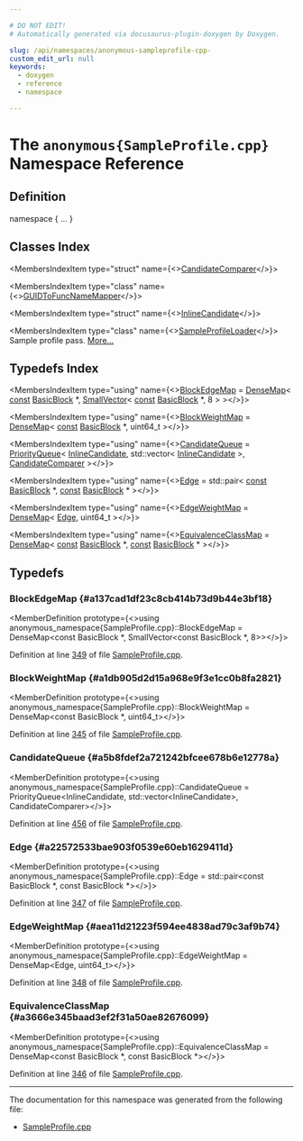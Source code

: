 ```yaml
---

# DO NOT EDIT!
# Automatically generated via docusaurus-plugin-doxygen by Doxygen.

slug: /api/namespaces/anonymous-sampleprofile-cpp-
custom_edit_url: null
keywords:
  - doxygen
  - reference
  - namespace

---
```





# The `anonymous{SampleProfile.cpp}` Namespace Reference

<DoxygenPage pluginConfig={pluginConfig}>



## Definition

<CodeBlock>namespace &#123; ... &#125;</CodeBlock>

## Classes Index

<MembersIndex>

<MembersIndexItem
  type="struct"
  name={<><a href="/docs/api/structs/anonymous-namespace-sampleprofile-cpp-/candidatecomparer">CandidateComparer</a></>}>
</MembersIndexItem>

<MembersIndexItem
  type="class"
  name={<><a href="/docs/api/classes/anonymous-namespace-sampleprofile-cpp-/guidtofuncnamemapper">GUIDToFuncNameMapper</a></>}>
</MembersIndexItem>

<MembersIndexItem
  type="struct"
  name={<><a href="/docs/api/structs/anonymous-namespace-sampleprofile-cpp-/inlinecandidate">InlineCandidate</a></>}>
</MembersIndexItem>

<MembersIndexItem
  type="class"
  name={<><a href="/docs/api/classes/anonymous-namespace-sampleprofile-cpp-/sampleprofileloader">SampleProfileLoader</a></>}>
Sample profile pass. <a href="/docs/api/classes/anonymous-namespace-sampleprofile-cpp-/sampleprofileloader/#details">More...</a>
</MembersIndexItem>

</MembersIndex>

## Typedefs Index

<MembersIndex>

<MembersIndexItem
  type="using"
  name={<><a href="#a137cad1df23c8cb414b73d9b44e3bf18">BlockEdgeMap</a> = <a href="/docs/api/classes/llvm/densemap">DenseMap</a>&lt; <a href="/docs/api/files/lib/lib/target/lib/target/aarch64/aarch64promoteconstant-cpp/#a90f8350fecae261c25be85d38b451bff">const</a> <a href="/docs/api/classes/llvm/basicblock">BasicBlock</a> &#42;, <a href="/docs/api/classes/llvm/smallvector">SmallVector</a>&lt; <a href="/docs/api/files/lib/lib/target/lib/target/aarch64/aarch64promoteconstant-cpp/#a90f8350fecae261c25be85d38b451bff">const</a> <a href="/docs/api/classes/llvm/basicblock">BasicBlock</a> &#42;, 8 &gt; &gt;</>}>
</MembersIndexItem>

<MembersIndexItem
  type="using"
  name={<><a href="#a1db905d2d15a968e9f3e1cc0b8fa2821">BlockWeightMap</a> = <a href="/docs/api/classes/llvm/densemap">DenseMap</a>&lt; <a href="/docs/api/files/lib/lib/target/lib/target/aarch64/aarch64promoteconstant-cpp/#a90f8350fecae261c25be85d38b451bff">const</a> <a href="/docs/api/classes/llvm/basicblock">BasicBlock</a> &#42;, uint64&#95;t &gt;</>}>
</MembersIndexItem>

<MembersIndexItem
  type="using"
  name={<><a href="#a5b8fdef2a721242bfcee678b6e12778a">CandidateQueue</a> = <a href="/docs/api/classes/llvm/priorityqueue">PriorityQueue</a>&lt; <a href="/docs/api/structs/anonymous-namespace-sampleprofile-cpp-/inlinecandidate">InlineCandidate</a>, std::vector&lt; <a href="/docs/api/structs/anonymous-namespace-sampleprofile-cpp-/inlinecandidate">InlineCandidate</a> &gt;, <a href="/docs/api/structs/anonymous-namespace-sampleprofile-cpp-/candidatecomparer">CandidateComparer</a> &gt;</>}>
</MembersIndexItem>

<MembersIndexItem
  type="using"
  name={<><a href="#a22572533bae903f0539e60eb1629411d">Edge</a> = std::pair&lt; <a href="/docs/api/files/lib/lib/target/lib/target/aarch64/aarch64promoteconstant-cpp/#a90f8350fecae261c25be85d38b451bff">const</a> <a href="/docs/api/classes/llvm/basicblock">BasicBlock</a> &#42;, <a href="/docs/api/files/lib/lib/target/lib/target/aarch64/aarch64promoteconstant-cpp/#a90f8350fecae261c25be85d38b451bff">const</a> <a href="/docs/api/classes/llvm/basicblock">BasicBlock</a> &#42; &gt;</>}>
</MembersIndexItem>

<MembersIndexItem
  type="using"
  name={<><a href="#aea11d21223f594ee4838ad79c3af9b74">EdgeWeightMap</a> = <a href="/docs/api/classes/llvm/densemap">DenseMap</a>&lt; <a href="#a22572533bae903f0539e60eb1629411d">Edge</a>, uint64&#95;t &gt;</>}>
</MembersIndexItem>

<MembersIndexItem
  type="using"
  name={<><a href="#a3666e345baad3ef2f31a50ae82676099">EquivalenceClassMap</a> = <a href="/docs/api/classes/llvm/densemap">DenseMap</a>&lt; <a href="/docs/api/files/lib/lib/target/lib/target/aarch64/aarch64promoteconstant-cpp/#a90f8350fecae261c25be85d38b451bff">const</a> <a href="/docs/api/classes/llvm/basicblock">BasicBlock</a> &#42;, <a href="/docs/api/files/lib/lib/target/lib/target/aarch64/aarch64promoteconstant-cpp/#a90f8350fecae261c25be85d38b451bff">const</a> <a href="/docs/api/classes/llvm/basicblock">BasicBlock</a> &#42; &gt;</>}>
</MembersIndexItem>

</MembersIndex>


<SectionDefinition>

## Typedefs

### BlockEdgeMap {#a137cad1df23c8cb414b73d9b44e3bf18}

<MemberDefinition
  prototype={<>using anonymous&#95;namespace&#123;SampleProfile.cpp&#125;::BlockEdgeMap = 
    DenseMap&lt;const BasicBlock &#42;, SmallVector&lt;const BasicBlock &#42;, 8&gt;&gt;</>}>

Definition at line <a href="/docs/api/files/lib/lib/transforms/lib/transforms/ipo/sampleprofile-cpp/#l00349">349</a> of file <a href="/docs/api/files/lib/lib/transforms/lib/transforms/ipo/sampleprofile-cpp">SampleProfile.cpp</a>.
</MemberDefinition>

### BlockWeightMap {#a1db905d2d15a968e9f3e1cc0b8fa2821}

<MemberDefinition
  prototype={<>using anonymous&#95;namespace&#123;SampleProfile.cpp&#125;::BlockWeightMap =  DenseMap&lt;const BasicBlock &#42;, uint64&#95;t&gt;</>}>

Definition at line <a href="/docs/api/files/lib/lib/transforms/lib/transforms/ipo/sampleprofile-cpp/#l00345">345</a> of file <a href="/docs/api/files/lib/lib/transforms/lib/transforms/ipo/sampleprofile-cpp">SampleProfile.cpp</a>.
</MemberDefinition>

### CandidateQueue {#a5b8fdef2a721242bfcee678b6e12778a}

<MemberDefinition
  prototype={<>using anonymous&#95;namespace&#123;SampleProfile.cpp&#125;::CandidateQueue = 
    PriorityQueue&lt;InlineCandidate, std::vector&lt;InlineCandidate&gt;,
                  CandidateComparer&gt;</>}>

Definition at line <a href="/docs/api/files/lib/lib/transforms/lib/transforms/ipo/sampleprofile-cpp/#l00456">456</a> of file <a href="/docs/api/files/lib/lib/transforms/lib/transforms/ipo/sampleprofile-cpp">SampleProfile.cpp</a>.
</MemberDefinition>

### Edge {#a22572533bae903f0539e60eb1629411d}

<MemberDefinition
  prototype={<>using anonymous&#95;namespace&#123;SampleProfile.cpp&#125;::Edge =  std::pair&lt;const BasicBlock &#42;, const BasicBlock &#42;&gt;</>}>

Definition at line <a href="/docs/api/files/lib/lib/transforms/lib/transforms/ipo/sampleprofile-cpp/#l00347">347</a> of file <a href="/docs/api/files/lib/lib/transforms/lib/transforms/ipo/sampleprofile-cpp">SampleProfile.cpp</a>.
</MemberDefinition>

### EdgeWeightMap {#aea11d21223f594ee4838ad79c3af9b74}

<MemberDefinition
  prototype={<>using anonymous&#95;namespace&#123;SampleProfile.cpp&#125;::EdgeWeightMap =  DenseMap&lt;Edge, uint64&#95;t&gt;</>}>

Definition at line <a href="/docs/api/files/lib/lib/transforms/lib/transforms/ipo/sampleprofile-cpp/#l00348">348</a> of file <a href="/docs/api/files/lib/lib/transforms/lib/transforms/ipo/sampleprofile-cpp">SampleProfile.cpp</a>.
</MemberDefinition>

### EquivalenceClassMap {#a3666e345baad3ef2f31a50ae82676099}

<MemberDefinition
  prototype={<>using anonymous&#95;namespace&#123;SampleProfile.cpp&#125;::EquivalenceClassMap =  DenseMap&lt;const BasicBlock &#42;, const BasicBlock &#42;&gt;</>}>

Definition at line <a href="/docs/api/files/lib/lib/transforms/lib/transforms/ipo/sampleprofile-cpp/#l00346">346</a> of file <a href="/docs/api/files/lib/lib/transforms/lib/transforms/ipo/sampleprofile-cpp">SampleProfile.cpp</a>.
</MemberDefinition>

</SectionDefinition>

<hr/>

The documentation for this namespace was generated from the following file:

<ul>
<li><a href="/docs/api/files/lib/lib/transforms/lib/transforms/ipo/sampleprofile-cpp">SampleProfile.cpp</a></li>
</ul>

</DoxygenPage>
